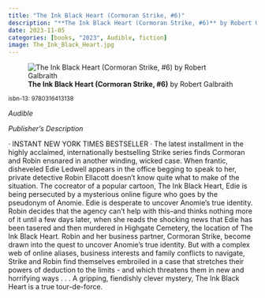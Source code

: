 ```yaml
---
title: "The Ink Black Heart (Cormoran Strike, #6)"
description: "**The Ink Black Heart (Cormoran Strike, #6)** by Robert Galbraith"
date: 2023-11-05
categories: [books, "2023", Audible, fiction]
image: The_Ink_Black_Heart.jpg
---
```

![**The Ink Black Heart (Cormoran Strike, #6)** by Robert Galbraith](The_Ink_Black_Heart.jpg){fig-align="left"}

<sup>isbn-13: 9780316413138</sup>

*Audible*

*Publisher's Description*

· INSTANT NEW YORK TIMES BESTSELLER · The latest installment in the highly
acclaimed, internationally bestselling Strike series finds Cormoran and
Robin ensnared in another winding, wicked case. When frantic, disheveled
Edie Ledwell appears in the office begging to speak to her, private
detective Robin Ellacott doesn't know quite what to make of the situation.
The cocreator of a popular cartoon, The Ink Black Heart, Edie is being
persecuted by a mysterious online figure who goes by the pseudonym of
Anomie. Edie is desperate to uncover Anomie's true identity. Robin decides
that the agency can't help with this--and thinks nothing more of it until a
few days later, when she reads the shocking news that Edie has been tasered
and then murdered in Highgate Cemetery, the location of The Ink Black
Heart. Robin and her business partner, Cormoran Strike, become drawn into
the quest to uncover Anomie's true identity. But with a complex web of
online aliases, business interests and family conflicts to navigate, Strike
and Robin find themselves embroiled in a case that stretches their powers
of deduction to the limits - and which threatens them in new and horrifying
ways . . . A gripping, fiendishly clever mystery, The Ink Black Heart is a
true tour-de-force.